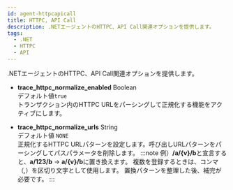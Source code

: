 ```yaml
---
id: agent-httpcapicall
title: HTTPC, API Call
description: .NETエージェントのHTTPC、API Call関連オプションを提供します。
tags:
  - .NET
  - HTTPC
  - API
---
```


.NETエージェントのHTTPC、API Call関連オプションを提供します。

<!--

* **profile_httpc_resource_enabled** <span class='type'>Boolean</span><br/>기본값 `false`<br/>
트레이스에서 HTTP Call 스텝을 수집할 때 해당 스텝에서 사용한 CPU와 메모리 사용량을 추적합니다.

-->

-   **trace_httpc_normalize_enabled** <span class='type'>Boolean</span><br/>デフォルト値`true`<br/>
    トランザクション内のHTTPC URLをパーシングして正規化する機能をアクティブにします。

-   **trace_httpc_normalize_urls** <span class='type'>String</span><br/>デフォルト値 `NONE`<br/>
        正規化するHTTPC URLパターンを設定します。呼び出しURLパターンをパーシングしてパスパラメータを削除します。
    :::note
    例）**/a/{v}/b**と宣言すると、**a/123/b** → **a/{v}/b**に置き換えます。 複数を登録するときは、コンマ（,）を区切り文字として使用します。 置換パターンを整理した後、補完が必要です。
    :::
